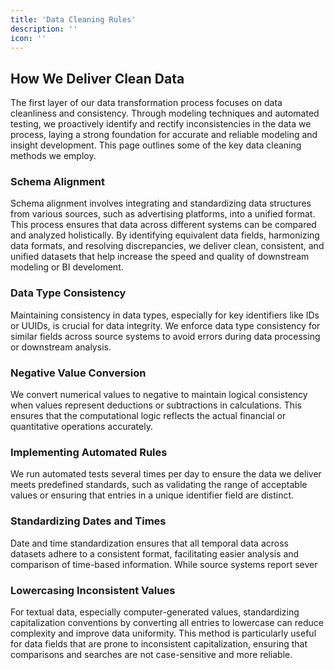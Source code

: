 ```yaml
---
title: 'Data Cleaning Rules'
description: ''
icon: ''
---
```


## How We Deliver Clean Data
The first layer of our data transformation process focuses on data cleanliness and consistency. 
Through modeling techniques and automated testing, we proactively identify and rectify inconsistencies in the data we process, 
laying a strong foundation for accurate and reliable modeling and insight development. This page outlines some of the key data cleaning 
methods we employ.

### Schema Alignment
Schema alignment involves integrating and standardizing data structures from various sources, such as advertising platforms, 
into a unified format. This process ensures that data across different systems can be compared and analyzed holistically. 
By identifying equivalent data fields, harmonizing data formats, and resolving discrepancies, we deliver clean, consistent, and unified 
datasets that help increase the speed and quality of downstream modeling or BI develoment.

### Data Type Consistency
Maintaining consistency in data types, especially for key identifiers like IDs or UUIDs, is crucial for data integrity. 
We enforce data type consistency for similar fields across source systems to avoid errors during data processing or downstream analysis.

### Negative Value Conversion
We convert numerical values to negative to maintain logical consistency when values represent deductions or
subtractions in calculations. This ensures that the computational logic reflects the actual financial or quantitative operations accurately.

### Implementing Automated Rules
We run automated tests several times per day to ensure the data we deliver meets predefined standards, such as validating the range of acceptable 
values or ensuring that entries in a unique identifier field are distinct.

### Standardizing Dates and Times
Date and time standardization ensures that all temporal data across datasets adhere to a consistent format, facilitating easier analysis and 
comparison of time-based information. While source systems report sever

### Lowercasing Inconsistent Values
For textual data, especially computer-generated values, standardizing capitalization conventions by converting all entries to lowercase can 
reduce complexity and improve data uniformity. This method is particularly useful for data fields that are prone to inconsistent capitalization, 
ensuring that comparisons and searches are not case-sensitive and more reliable.